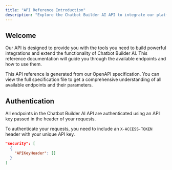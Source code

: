 ```yaml
---
title: "API Reference Introduction"
description: "Explore the Chatbot Builder AI API to integrate our platform with your applications and workflows."
---
```


## Welcome

Our API is designed to provide you with the tools you need to build powerful integrations and extend the functionality of Chatbot Builder AI. This reference documentation will guide you through the available endpoints and how to use them.

This API reference is generated from our OpenAPI specification. You can view the full specification file to get a comprehensive understanding of all available endpoints and their parameters.

## Authentication

All endpoints in the Chatbot Builder AI API are authenticated using an API key passed in the header of your requests.

To authenticate your requests, you need to include an `X-ACCESS-TOKEN` header with your unique API key.

```json
"security": [
  {
    "APIKeyHeader": []
  }
]
```